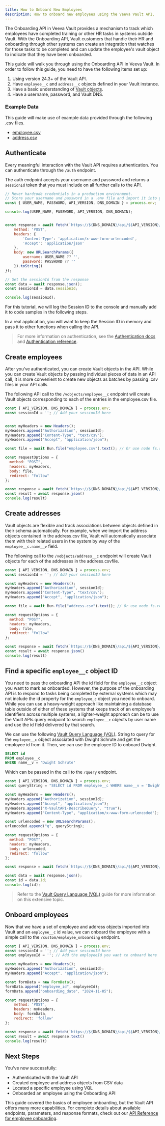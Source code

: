 ```yaml
---
title: How to Onboard New Employees
description: How to onboard new employees using the Veeva Vault API.
---
```


The Onboarding API in Veeva Vault provides a mechanism to track which employees have completed training or other HR tasks in systems outside Vault. With the Onboarding API, Vault customers that handle their HR and onboarding through other systems can create an integration that watches for those tasks to be completed and can update the employee's vault object to indicate that they have been onboarded.

This guide will walk you through using the Onboarding API in Veeva Vault. In order to follow this guide, you need to have the following items set up:

1. Using version 24.3+ of the Vault API.
2. Have `employee__c` and `address__c` objects defined in your Vault instance.
3. Have a basic understanding of [Vault objects](https://platform.veevavault.help/en/lr/15298/).
4. Have a username, password, and Vault DNS.

### Example Data
This guide will make use of example data provided through the following .csv files.
- [employee.csv](/employee.csv)
- [address.csv](/address.csv)

<Steps>
<Step> 
 
## Authenticate
Every meaningful interaction with the Vault API requires authentication. You can authenticate through the `/auth` endpoint.

The auth endpoint accepts your username and password and returns a `sessionId` token that you must include on all further calls to the API.

```js
// Never hardcode credentials in a production environment.
// Store your username and password in a .env file and import it into your application using the process.env value.
const { USER_NAME, PASSWORD, API_VERSION, DNS_DOMAIN } = process.env; 

console.log(USER_NAME, PASSWORD, API_VERSION, DNS_DOMAIN);


const response = await fetch(`https://${DNS_DOMAIN}/api/${API_VERSION}/auth`, {
	method: 'POST',
	headers: {
		'Content-Type': 'application/x-www-form-urlencoded',
		'Accept': 'application/json'
	},
	body: new URLSearchParams({
		username: USER_NAME ?? '',
		password: PASSWORD ?? ''
	}).toString()
});

// Get the sessionId from the response
const data = await response.json();
const sessionId = data.sessionId;

console.log(sessionId);
```
For this tutorial, we will log the Session ID to the console and manually add it to code samples in the following steps. 

In a real application, you will want to keep the Session ID in memory and pass it to other functions when calling the API. 

> For more information on authentication, see the [Authentication docs](https://developer.veevavault.com/docs/#authentication) and [Authentication reference](https://developer.veevavault.com/api/24.2/#authentication).


</Step>
 
<Step>
 
## Create employees
After you've authenticated, you can create Vault objects in the API. While you can create Vault objects by passing individual pieces of data in an API call, it is more convenient to create new objects as batches by passing .csv files in your API calls.

The following API call to the `/vobjects/employee__c` endpoint will create Vault objects corresponding to each of the entries in the employee.csv file.

```js
const { API_VERSION, DNS_DOMAIN } = process.env;
const sessionId = ''; // Add your sessionId here


const myHeaders = new Headers();
myHeaders.append("Authorization", sessionId);
myHeaders.append("Content-Type", "text/csv");
myHeaders.append("Accept", "application/json");

const file = await Bun.file("employee.csv").text(); // Or use node fs.readFileSync("employee.csv", "utf8")

const requestOptions = {
  method: "POST",
  headers: myHeaders,
  body: file,
  redirect: "follow"
};

const response = await fetch(`https://${DNS_DOMAIN}/api/${API_VERSION}/vobjects/employee__c`, requestOptions)
const result = await response.json()
console.log(result)
```

 
</Step>

<Step>

## Create addresses
Vault objects are flexible and track associations between objects defined in their schema automatically. For example, when we import the address objects contained in the address.csv file, Vault will automatically associate them with their related users in the system by way of the `employee__c.name__v` field.

The following call to the `/vobjects/address__c` endpoint will create Vault objects for each of the addresses in the address.csvfile.

```js
const { API_VERSION, DNS_DOMAIN } = process.env;
const sessionId = ''; // Add your sessionId here

const myHeaders = new Headers();
myHeaders.append("Authorization", sessionId);
myHeaders.append("Content-Type", "text/csv");
myHeaders.append("Accept", "application/json");

const file = await Bun.file("address.csv").text(); // Or use node fs.readFileSync("employee.csv", "utf8")

const requestOptions = {
  method: "POST",
  headers: myHeaders,
  body: file,
  redirect: "follow"
};

const response = await fetch(`https://${DNS_DOMAIN}/api/${API_VERSION}/vobjects/address__c`, requestOptions)
const result = await response.json()
console.log(result)
```


</Step>

<Step>

## Find a specific `employee__c` object ID
You need to pass the onboarding API the id field for the `employee__c` object you want to mark as onboarded. However, the purpose of the onboarding API is to respond to tasks being completed by external systems which may not include the id property for the `employee_c` object you need to onboard. While you can use a heavy-weight approach like maintaining a database table outside of either of these systems that keeps track of an employee's identifiers across multiple systems, a lighter-weight approach can be to use the Vault APIs query endpoint to search `employee__c` objects by user name and use the id field delivered by that search.

We can use the following [Vault Query Language (VQL)](https://developer.veevavault.com/vql/).  String to query for the `employee__c` object associated with Dwight Schrute and get the employee id from it. Then, we can use the employee ID to onboard Dwight.

```sql
SELECT id
FROM employee__c
WHERE name__v = 'Dwight Schrute'
```

Which can be passed in the call to the `/query` endpoint.

```js
const { API_VERSION, DNS_DOMAIN } = process.env;
const queryString = "SELECT id FROM employee__c WHERE name__v = 'Dwight Schrute'";

const myHeaders = new Headers();
myHeaders.append("Authorization", sessionId);
myHeaders.append("Accept", "application/json");
myHeaders.append("X-VaultAPI-DescribeQuery", "true");
myHeaders.append("Content-Type", "application/x-www-form-urlencoded");

const urlencoded = new URLSearchParams();
urlencoded.append("q", queryString);

const requestOptions = {
  method: "POST",
  headers: myHeaders,
  body: urlencoded,
  redirect: "follow"
};

const response = await fetch(`https://${DNS_DOMAIN}/api/${API_VERSION}/query`, requestOptions);

const data = await response.json();
const id = data.id;
console.log(id);

```

> Refer to the [Vault Query Language (VQL)](https://developer.veevavault.com/vql/) guide for more information on this extensive topic. 

</Step>

<Step>

## Onboard employees
Now that we have a set of employee and address objects imported into Vault and an `employee__c` id value, we can onboard the employee with a simple call to the `/custom/employee_onboarding` endpoint.

```js
const { API_VERSION, DNS_DOMAIN } = process.env;
const sessionId = ''; // Add your sessionId here
const employeeId = ''; // Add the employeeId you want to onboard here

const myHeaders = new Headers();
myHeaders.append("Authorization", sessionId);
myHeaders.append("Accept", "application/json");

const formData = new FormData();
formData.append("employee_id", employeeId);
formData.append("onboarding_date", "2024-11-05");

const requestOptions = {
    method: 'POST',
    headers: myHeaders,
    body: formData,
    redirect: 'follow'
};

const response = await fetch(`https://${DNS_DOMAIN}/api/${API_VERSION}/custom/employee_onboarding`, requestOptions);
const result = await response.text()
console.log(result)
```

</Step>

</Steps>

## Next Steps
You've now successfully:
- Authenticated with the Vault API
- Created employee and address objects from CSV data
- Located a specific employee using VQL
- Onboarded an employee using the Onboarding API

This guide covered the basics of employee onboarding, but the Vault API offers many more capabilities. For complete details about available endpoints, parameters, and response formats, check out our [API Reference for employee onboarding](/onboard-employee).


